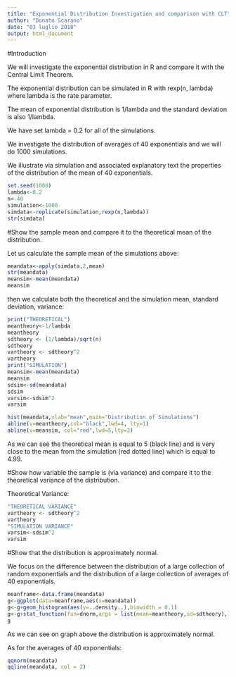 ---
title: "Exponential Distribution Investigation and comparison with CLT"
author: "Donato Scarano"
date: "03 luglio 2018"
output: html_document
---

#Introduction

We will investigate the exponential distribution in R and compare it with the Central Limit Theorem. 

The exponential distribution can be simulated in R with rexp(n, lambda) where lambda is the rate parameter. 

The mean of exponential distribution is 1/lambda and the standard deviation is also 1/lambda. 

We have set lambda = 0.2 for all of the simulations. 

We investigate the distribution of averages of 40 exponentials and we will do 1000 simulations.

We illustrate via simulation and associated explanatory text the properties of the distribution of the mean of 40 exponentials. 

```{r echo=TRUE}
set.seed(1000)
lambda<-0.2
n<-40
simulation<-1000
simdata<-replicate(simulation,rexp(n,lambda))
str(simdata)
```

#Show the sample mean and compare it to the theoretical mean of the distribution.

Let us calculate the sample mean of the simulations above:

```{r echo=TRUE}
meandata<-apply(simdata,2,mean)
str(meandata)
meansim<-mean(meandata)
meansim

```

then we calculate both the theoretical and the simulation mean, standard deviation, variance:

```{r echo=TRUE}
print("THEORETICAL")
meantheory<-1/lambda
meantheory
sdtheory <- (1/lambda)/sqrt(n)
sdtheory
vartheory <- sdtheory^2
vartheory
print("SIMULATION")
meansim<-mean(meandata)
meansim
sdsim<-sd(meandata)
sdsim
varsim<-sdsim^2
varsim
```

```{r echo=TRUE}
hist(meandata,xlab="mean",main="Distribution of Simulations")
abline(v=meantheory,col="black",lwd=4, lty=1)
abline(v=meansim, col="red",lwd=5,lty=2)
```

As we can see the theoretical mean is equal to 5 (black line) and is very close to the mean from the simulation (red dotted line) which is equal to 4.99.

#Show how variable the sample is (via variance) and compare it to the theoretical variance of the distribution.

Theoretical Variance:
```{r echo=TRUE}
"THEORETICAL VARIANCE"
vartheory <- sdtheory^2
vartheory
"SIMULATION VARIANCE"
varsim<-sdsim^2
varsim
```

#Show that the distribution is approximately normal.

We focus on the difference between the distribution of a large collection of random exponentials and the distribution of a large collection of averages of 40 exponentials.



```{r echo=TRUE}
meanframe<-data.frame(meandata)
g<-ggplot(data=meanframe,aes(x=meandata))
g<-g+geom_histogram(aes(y=..density..),binwidth = 0.1)
g<-g+stat_function(fun=dnorm,args = list(mean=meantheory,sd=sdtheory),lwd=2, color="red")
g
```

As we can see on graph above the distribution is approximately normal.

As for the averages of 40 exponentials:

```{r echo=TRUE}
qqnorm(meandata)
qqline(meandata, col = 2)
```



